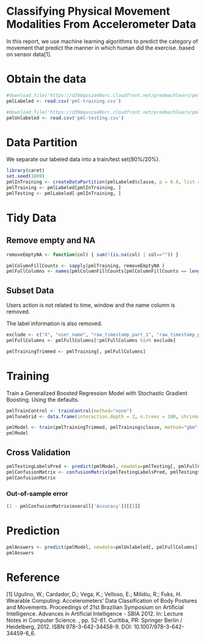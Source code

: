 Classifying Physical Movement Modalities From Accelerometer Data
========================================================

In this report, we use machine learning algorithms to predict the category of movement that predict the manner in which human did the exercise. based on sensor data[1].

# Obtain the data

```r
#download.file('https://d396qusza40orc.cloudfront.net/predmachlearn/pml-training.csv', 'pml-training.csv', method="wget")
pmlLabeled <- read.csv('pml-training.csv')

#download.file('https://d396qusza40orc.cloudfront.net/predmachlearn/pml-testing.csv', 'pml-testing.csv', method="wget")
pmlUnlabeled <- read.csv('pml-testing.csv')
```

# Data Partition

We separate our labeled data into a train/test set(80%/20%).

```r
library(caret)
set.seed(1009)
pmlInTraining <- createDataPartition(pmlLabeled$classe, p = 0.8, list = FALSE)
pmlTraining <- pmlLabeled[pmlInTraining, ]
pmlTesting <- pmlLabeled[-pmlInTraining, ]
```

# Tidy Data

## Remove empty and NA
```r
removeEmptyNA <- function(col) { sum(!(is.na(col) | col=="")) }
```
```r
pmlColumnFillCounts <- sapply(pmlTraining, removeEmptyNA )
pmlFullColumns <- names(pmlColumnFillCounts[pmlColumnFillCounts == length(pmlTraining$classe)])
```

## Subset Data
Users action is not related to time, window and the name column is removed.

The label information is also removed. 

```r
exclude <- c("X", "user_name", "raw_timestamp_part_1", "raw_timestamp_part_2", "cvtd_timestamp", "new_window", "num_window", "classe")
pmlFullColumns <- pmlFullColumns[!pmlFullColumns %in% exclude]
```

```r
pmlTrainingTrimmed <- pmlTraining[, pmlFullColumns]
```

# Training

Train a Generalized Boosted Regression Model with Stochastic Gradient Boosting.
Using the defaults.
```r
pmlTrainControl <- trainControl(method="none")
pmlTuneGrid <- data.frame(interaction.depth = 2, n.trees = 100, shrinkage = .1)

pmlModel <- train(pmlTrainingTrimmed, pmlTraining$classe, method="gbm", trControl=pmlTrainControl, tuneGrid=pmlTuneGrid)
pmlModel
```

## Cross Validation

```r
pmlTestingLabelsPred <- predict(pmlModel, newdata=pmlTesting[, pmlFullColumns])
pmlConfusionMatrix <- confusionMatrix(pmlTestingLabelsPred, pmlTesting$classe)
pmlConfusionMatrix
```

### Out-of-sample error

```r
(1 - pmlConfusionMatrix$overall['Accuracy'])[[1]]
```

# Prediction

```r
pmlAnswers <- predict(pmlModel, newdata=pmlUnlabeled[, pmlFullColumns])
pmlAnswers
```

# Reference
[1] Ugulino, W.; Cardador, D.; Vega, K.; Velloso, E.; Milidiu, R.; Fuks, H. Wearable Computing: Accelerometers' Data Classification of Body Postures and Movements. Proceedings of 21st Brazilian Symposium on Artificial Intelligence. Advances in Artificial Intelligence - SBIA 2012. In: Lecture Notes in Computer Science. , pp. 52-61. Curitiba, PR: Springer Berlin / Heidelberg, 2012. ISBN 978-3-642-34458-9. DOI: 10.1007/978-3-642-34459-6_6. 

